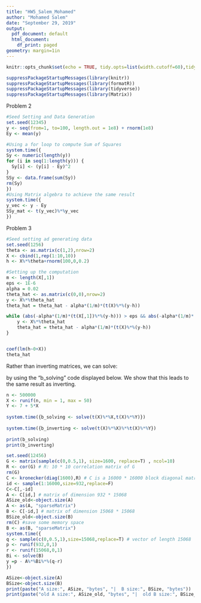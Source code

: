 ```yaml
---
title: "HW5_Salem_Mohamed"
author: "Mohamed Salem"
date: "September 29, 2019"
output:
  pdf_document: default
  html_document:
    df_print: paged
geometry: margin=1in
---
```


```r
knitr::opts_chunk$set(echo = TRUE, tidy.opts=list(width.cutoff=60),tidy=TRUE,fig.height = 4.4, fig.width = 6, fig.align = 'center')
```

```r
suppressPackageStartupMessages(library(knitr))
suppressPackageStartupMessages(library(formatR))
suppressPackageStartupMessages(library(tidyverse))
suppressPackageStartupMessages(library(Matrix))
```

Problem 2

```r
#Seed Setting and Data Generation
set.seed(12345)
y <- seq(from=1, to=100, length.out = 1e8) + rnorm(1e8)
Ey <- mean(y)

#Using a for loop to compute Sum of Squares
system.time({ 
Sy <- numeric(length(y))
for (i in seq(1:length(y))) {
  Sy[i] <- (y[i] - Ey)^2
}
SSy <- data.frame(sum(Sy))
rm(Sy)
})
#Using Matrix algebra to achieve the same result
system.time({ 
y_vec <- y - Ey
SSy_mat <- t(y_vec)%*%y_vec
})
```

Problem 3

```r
#Seed setting ad generating data
set.seed(1256)
theta <- as.matrix(c(1,2),nrow=2)
X <- cbind(1,rep(1:10,10))
h <- X%*%theta+rnorm(100,0,0.2)

#Setting up the computation
m <- length(X[,1])
eps <- 1E-6
alpha = 0.02
theta_hat <- as.matrix(c(0,0),nrow=2)
y <- X%*%theta_hat
theta_hat = theta_hat - alpha*(1/m)*(t(X)%*%(y-h))

while (abs(-alpha*(1/m)*(t(X[,1])%*%(y-h))) > eps && abs(-alpha*(1/m)*(t(X[,2])%*%(y-h))) > eps) {
    y <- X%*%theta_hat
    theta_hat = theta_hat - alpha*(1/m)*(t(X)%*%(y-h))
}


coef(lm(h~0+X))
theta_hat

```

Rather than inverting matrices, we can solve:

\begin{equation*}
\hat\beta = (X'X)^{-1}X'\underline{y}
\end{equation*}

by using the "b_solving" code displayed below. We show that this leads to the same result as inverting.

```r
n <- 500000
X <- runif(n, min = 1, max = 50)
Y <- 7 + 5*X
  
system.time({b_solving <- solve(t(X)%*%X,t(X)%*%Y)})
    
system.time({b_inverting <- solve(t(X)%*%X)%*%t(X)%*%Y})
    
print(b_solving)
print(b_inverting)
```

```r
set.seed(12456) 
G <- matrix(sample(c(0,0.5,1), size=1600, replace=T) , ncol=10)
R <- cor(G) # R: 10 * 10 correlation matrix of G
rm(G)
C <- kronecker(diag(1600),R) # C is a 16000 * 16000 block diagonal matrix
id <- sample(1:16000,size=932,replace=F)
C<-C[,-id]
A <- C[id,] # matrix of dimension 932 * 15068
ASize_old<-object.size(A)
A <- as(A, "sparseMatrix")
B <- C[-id,] # matrix of dimension 15068 * 15068
BSize_old<-object.size(B)
rm(C) #save some memory space
B <- as(B, "sparseMatrix")
system.time({
q <- sample(c(0,0.5,1),size=15068,replace=T) # vector of length 15068
p <- runif(932,0,1)
r <- runif(15068,0,1)
Bi <- solve(B)
y =p - A%*%Bi%*%(q-r)
})
```

```r
ASize<-object.size(A)
BSize<-object.size(B)
print(paste("A size:", ASize, "bytes", "|  B size:", BSize, "bytes"))
print(paste("old A size:", ASize_old, "bytes", "|  old B size:", BSize_old, "bytes"))
```
